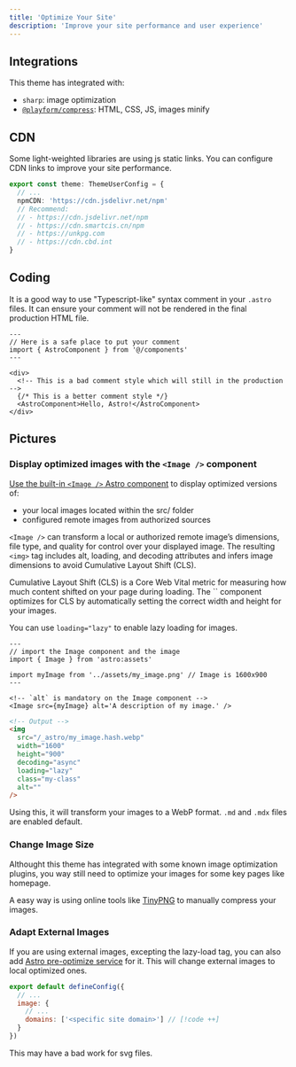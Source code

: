 ```yaml
---
title: 'Optimize Your Site'
description: 'Improve your site performance and user experience'
---
```



## Integrations

This theme has integrated with:

- `sharp`: image optimization
- [`@playform/compress`](/docs/integrations/others#playformcompress): HTML, CSS, JS, images minify

## CDN

Some light-weighted libraries are using js static links. You can configure CDN links to improve your site performance.

```ts title="src/site.config.ts"
export const theme: ThemeUserConfig = {
  // ...
  npmCDN: 'https://cdn.jsdelivr.net/npm'
  // Recommend:
  // - https://cdn.jsdelivr.net/npm
  // - https://cdn.smartcis.cn/npm
  // - https://unkpg.com
  // - https://cdn.cbd.int
}
```

## Coding

It is a good way to use "Typescript-like" syntax comment in your `.astro` files. It can ensure your comment will not be rendered in the final production HTML file.

```astro
---
// Here is a safe place to put your comment
import { AstroComponent } from '@/components'
---

<div>
  <!-- This is a bad comment style which will still in the production -->
  {/* This is a better comment style */}
  <AstroComponent>Hello, Astro!</AstroComponent>
</div>
```

## Pictures

### Display optimized images with the `<Image />` component

[Use the built-in `<Image />` Astro component](https://docs.astro.build/en/guides/images/#display-optimized-images-with-the-image--component) to display optimized versions of:

- your local images located within the src/ folder
- configured remote images from authorized sources

`<Image />` can transform a local or authorized remote image’s dimensions, file type, and quality for control over your displayed image. The resulting `<img>` tag includes alt, loading, and decoding attributes and infers image dimensions to avoid Cumulative Layout Shift (CLS).

<Aside title='What is Cumulative Layout Shift?'>
  Cumulative Layout Shift (CLS) is a Core Web Vital metric for measuring how much content shifted on
  your page during loading. The `<Image />` component optimizes for CLS by automatically setting the
  correct width and height for your images.
</Aside>

You can use `loading="lazy"` to enable lazy loading for images.

```astro title="src/pages/somepage.astro"
---
// import the Image component and the image
import { Image } from 'astro:assets'

import myImage from '../assets/my_image.png' // Image is 1600x900
---

<!-- `alt` is mandatory on the Image component -->
<Image src={myImage} alt='A description of my image.' />
```

```html
<!-- Output -->
<img
  src="/_astro/my_image.hash.webp"
  width="1600"
  height="900"
  decoding="async"
  loading="lazy"
  class="my-class"
  alt=""
/>
```

Using this, it will transform your images to a WebP format. `.md` and `.mdx` files are enabled default.

### Change Image Size

Althought this theme has integrated with some known image optimization plugins, you way still need to optimize your images for some key pages like homepage.

A easy way is using online tools like [TinyPNG](https://tinypng.com/) to manually compress your images.

### Adapt External Images

If you are using external images, excepting the lazy-load tag, you can also add [Astro pre-optimize service](https://docs.astro.build/en/guides/images/#authorizing-remote-images) for it. This will change external images to local optimized ones.

```js title="astro.config.mjs"
export default defineConfig({
  // ...
  image: {
    // ...
    domains: ['<specific site domain>'] // [!code ++]
  }
})
```

<Aside type='caution'>This may have a bad work for svg files.</Aside>
